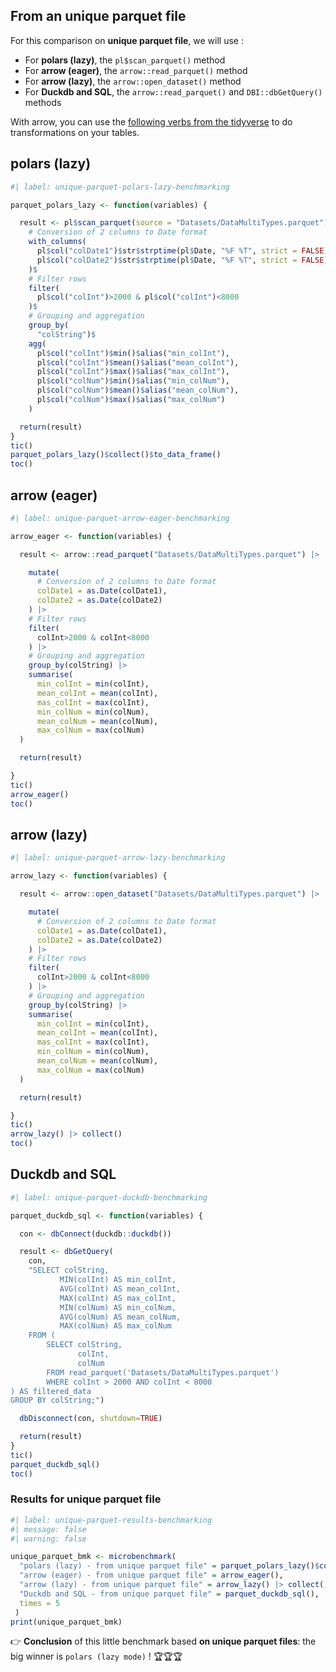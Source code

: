 ## From an unique parquet file


For this comparison on **unique parquet file**, we will use :

- For **polars (lazy)**, the `pl$scan_parquet()` method
- For **arrow (eager)**, the `arrow::read_parquet()` method
- For **arrow (lazy)**, the `arrow::open_dataset()` method
- For **Duckdb and SQL**, the `arrow::read_parquet()` and `DBI::dbGetQuery()` methods

::: {.callout-note}
With arrow, you can use the [following verbs from the tidyverse](https://arrow.apache.org/docs/dev/r/reference/acero.html) to do transformations on your tables.
:::

::: {.panel-tabset}

## polars (lazy)

```r
#| label: unique-parquet-polars-lazy-benchmarking

parquet_polars_lazy <- function(variables) {

  result <- pl$scan_parquet(source = "Datasets/DataMultiTypes.parquet")$
    # Conversion of 2 columns to Date format
    with_columns(
      pl$col("colDate1")$str$strptime(pl$Date, "%F %T", strict = FALSE),
      pl$col("colDate2")$str$strptime(pl$Date, "%F %T", strict = FALSE)
    )$
    # Filter rows
    filter(
      pl$col("colInt")>2000 & pl$col("colInt")<8000
    )$
    # Grouping and aggregation
    group_by(
      "colString")$
    agg(
      pl$col("colInt")$min()$alias("min_colInt"),
      pl$col("colInt")$mean()$alias("mean_colInt"),
      pl$col("colInt")$max()$alias("max_colInt"),
      pl$col("colNum")$min()$alias("min_colNum"),
      pl$col("colNum")$mean()$alias("mean_colNum"),
      pl$col("colNum")$max()$alias("max_colNum")
    )

  return(result)
}
tic()
parquet_polars_lazy()$collect()$to_data_frame()
toc()
```

## arrow (eager)

```r
#| label: unique-parquet-arrow-eager-benchmarking

arrow_eager <- function(variables) {

  result <- arrow::read_parquet("Datasets/DataMultiTypes.parquet") |>

    mutate(
      # Conversion of 2 columns to Date format
      colDate1 = as.Date(colDate1),
      colDate2 = as.Date(colDate2)
    ) |>
    # Filter rows
    filter(
      colInt>2000 & colInt<8000
    ) |>
    # Grouping and aggregation
    group_by(colString) |>
    summarise(
      min_colInt = min(colInt),
      mean_colInt = mean(colInt),
      mas_colInt = max(colInt),
      min_colNum = min(colNum),
      mean_colNum = mean(colNum),
      max_colNum = max(colNum)
  )

  return(result)

}
tic()
arrow_eager()
toc()
```

## arrow (lazy)

```r
#| label: unique-parquet-arrow-lazy-benchmarking

arrow_lazy <- function(variables) {

  result <- arrow::open_dataset("Datasets/DataMultiTypes.parquet") |>

    mutate(
      # Conversion of 2 columns to Date format
      colDate1 = as.Date(colDate1),
      colDate2 = as.Date(colDate2)
    ) |>
    # Filter rows
    filter(
      colInt>2000 & colInt<8000
    ) |>
    # Grouping and aggregation
    group_by(colString) |>
    summarise(
      min_colInt = min(colInt),
      mean_colInt = mean(colInt),
      mas_colInt = max(colInt),
      min_colNum = min(colNum),
      mean_colNum = mean(colNum),
      max_colNum = max(colNum)
  )

  return(result)

}
tic()
arrow_lazy() |> collect()
toc()
```

## Duckdb and SQL

```r
#| label: unique-parquet-duckdb-benchmarking

parquet_duckdb_sql <- function(variables) {

  con <- dbConnect(duckdb::duckdb())

  result <- dbGetQuery(
    con,
    "SELECT colString,
           MIN(colInt) AS min_colInt,
           AVG(colInt) AS mean_colInt,
           MAX(colInt) AS max_colInt,
           MIN(colNum) AS min_colNum,
           AVG(colNum) AS mean_colNum,
           MAX(colNum) AS max_colNum
    FROM (
        SELECT colString,
               colInt,
               colNum
        FROM read_parquet('Datasets/DataMultiTypes.parquet')
        WHERE colInt > 2000 AND colInt < 8000
) AS filtered_data
GROUP BY colString;")

  dbDisconnect(con, shutdown=TRUE)

  return(result)
}
tic()
parquet_duckdb_sql()
toc()
```


:::

### Results for unique parquet file

```r
#| label: unique-parquet-results-benchmarking
#| message: false
#| warning: false

unique_parquet_bmk <- microbenchmark(
  "polars (lazy) - from unique parquet file" = parquet_polars_lazy()$collect()$to_data_frame(),
  "arrow (eager) - from unique parquet file" = arrow_eager(),
  "arrow (lazy) - from unique parquet file" = arrow_lazy() |> collect(),
  "Duckdb and SQL - from unique parquet file" = parquet_duckdb_sql(),
  times = 5
 )
print(unique_parquet_bmk)
```

👉 **Conclusion** of this little benchmark based **on unique parquet files**: the big winner is `polars (lazy mode)` !  🏆🏆🏆